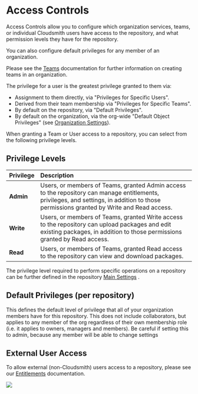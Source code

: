 
# Access Controls

Access Controls allow you to configure which organization services, teams, or individual Cloudsmith users have access to the repository, and what permission levels they have for the repository. 

You can also configure default privileges for any member of an organization. 

Please see the [Teams](/teams-and-accounts/teams) documentation for further information on creating teams in an organization. 

<BlockImage src={img_repo_access_controls} alt="Access Controls"></BlockImage>

The privilege for a user is the greatest privilege granted to them via:

- Assignment to them directly, via "Privileges for Specific Users".
- Derived from their team membership via "Privileges for Specific Teams".
- By default on the repository, via "Default Privileges".
- By default on the organization, via the org-wide "Default Object Privileges" (see [Organization Settings](https://help.cloudsmith.io/docs/organisations#object-privileges)).

When granting a Team or User access to a repository, you can select from the following privilege levels. 

## Privilege Levels

| Privilege | Description                                                                                                                                                                              |
| :-------- | :--------------------------------------------------------------------------------------------------------------------------------------------------------------------------------------- |
| **Admin** | Users, or members of Teams, granted Admin access to the repository can manage entitlements, privileges, and settings, in addition to those permissions granted by Write and Read access. |
| **Write** | Users, or members of Teams, granted Write access to the repository can upload packages and edit existing packages, in addition to those permissions granted by Read access.              |
| **Read**  | Users, or members of Teams, granted Read access to the repository can view and download packages.                                                                                        |

The privilege level required to perform specific operations on a repository can be further defined in the repository [Main Settings](doc:repository-settings) .

## Default Privileges (per repository)

This defines the default level of privilege that all of your organization members have for this repository. This does not include collaborators, but applies to any member of the org regardless of their own membership role (i.e. it applies to owners, managers and members). Be careful if setting this to admin, because any member will be able to change settings

## External User Access

To allow external (non-Cloudsmith) users access to a repository, please see our [Entitlements](doc:entitlements) documentation.

<a target="_blank" href="https://www.youtube.com/watch?v=cm0LbuATt40"><img src="https://files.readme.io/b2b3179-cloudsmith-youtube-play-teams-small.png"/></a>


